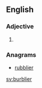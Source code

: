 ==English==

===Adjective===
{{head|en}}

# {{en-comparative of|burbly}}

===Anagrams===
* [[rubblier#English|rubblier]]

[[sv:burblier]]